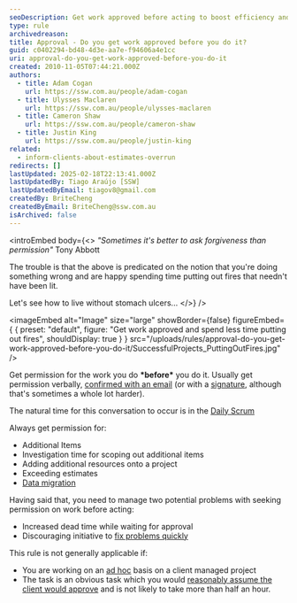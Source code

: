```yaml
---
seoDescription: Get work approved before acting to boost efficiency and reduce stress by avoiding potential fires.
type: rule
archivedreason:
title: Approval - Do you get work approved before you do it?
guid: c0402294-bd48-4d3e-aa7e-f94606a4e1cc
uri: approval-do-you-get-work-approved-before-you-do-it
created: 2010-11-05T07:44:21.000Z
authors:
  - title: Adam Cogan
    url: https://ssw.com.au/people/adam-cogan
  - title: Ulysses Maclaren
    url: https://ssw.com.au/people/ulysses-maclaren
  - title: Cameron Shaw
    url: https://ssw.com.au/people/cameron-shaw
  - title: Justin King
    url: https://ssw.com.au/people/justin-king
related:
  - inform-clients-about-estimates-overrun
redirects: []
lastUpdated: 2025-02-18T22:13:41.000Z
lastUpdatedBy: Tiago Araújo [SSW]
lastUpdatedByEmail: tiagov8@gmail.com
createdBy: BriteCheng
createdByEmail: BriteCheng@ssw.com.au
isArchived: false
---
```


<introEmbed
  body={<>
_"Sometimes it's better to ask forgiveness than permission"_
Tony Abbott

The trouble is that the above is predicated on the notion that you're doing something wrong and are happy spending time putting out fires that needn't have been lit.

Let's see how to live without stomach ulcers...
  </>}
/>

<imageEmbed
  alt="Image"
  size="large"
  showBorder={false}
  figureEmbed={ {
    preset: "default",
    figure: "Get work approved and spend less time putting out fires",
    shouldDisplay: true
  } }
  src="/uploads/rules/approval-do-you-get-work-approved-before-you-do-it/SuccessfulProjects_PuttingOutFires.jpg"
/>


Get permission for the work you do **\*before\*** you do it. Usually get permission verbally, [confirmed with an email](/dones-do-you-send-yourself-emails) (or with a [signature](/do-you-ask-clients-to-initial-your-work), although that's sometimes a whole lot harder).

The natural time for this conversation to occur is in the [Daily Scrum](/methodology-do-you-do-daily-scrums-%28aka-stand-up-meetings%29)

Always get permission for:

* Additional Items
* Investigation time for scoping out additional items
* Adding additional resources onto a project
* Exceeding estimates
* [Data migration](/do-you-perform-migration-procedures-with-an-approved-release-plan)

Having said that, you need to manage two potential problems with seeking permission on work before acting:

* Increased dead time while waiting for approval
* Discouraging initiative to
  [fix problems quickly](/do-you-fix-problems-quickly)

This rule is not generally applicable if:

* You are working on an
  [ad hoc](/do-you-know-the-difference-between-ad-hoc-work-and-managed-work) basis on a client managed project
* The task is an obvious task which you would
  [reasonably assume the client would approve](/approval-do-you-assume-necessary-tasks-will-get-approval) and is not likely to take more than half an hour.
